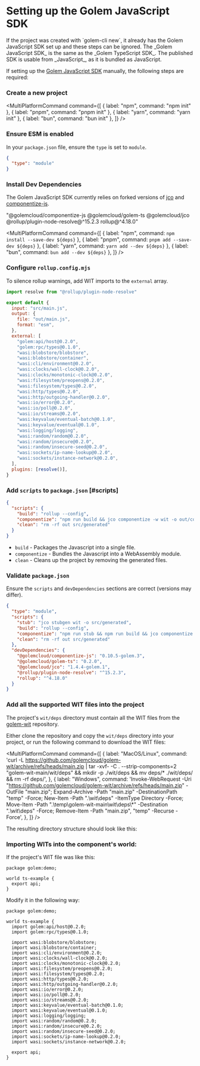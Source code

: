 
# Setting up the Golem JavaScript SDK

<Callout type="warning">
  If the project was created with `golem-cli new`, it already has the Golem JavaScript SDK set up
  and these steps can be ignored.
</Callout>

<Callout type="info">
  The _Golem JavaScript SDK_ is the same as the _Golem TypeScript SDK_. The published SDK is usable
  from _JavaScript_, as it is bundled as JavaScript.
</Callout>

If setting up the [Golem JavaScript SDK](https://github.com/golemcloud/golem-ts) manually, the following steps are required:

<Steps>

### Create a new project

<MultiPlatformCommand
  command={[
    { label: "npm", command: "npm init" },
    { label: "pnpm", command: "pnpm init" },
    { label: "yarn", command: "yarn init" },
    { label: "bun", command: "bun init" },
  ]}
/>

### Ensure ESM is enabled

In your `package.json` file, ensure the `type` is set to `module`.

```json filename="package.json" {2} copy
{
  "type": "module"
}
```

### Install Dev Dependencies

The Golem JavaScript SDK currently relies on forked versions of [jco](https://github.com/golemcloud/jco) and [componentize-js](https://github.com/golemcloud/componentize-js).

  "@golemcloud/componentize-js @golemcloud/golem-ts @golemcloud/jco @rollup/plugin-node-resolve@^15.2.3 rollup@^4.18.0"

<MultiPlatformCommand
  command={[
    { label: "npm", command: `npm install --save-dev ${deps}` },
    { label: "pnpm", command: `pnpm add --save-dev ${deps}` },
    { label: "yarn", command: `yarn add --dev ${deps}` },
    { label: "bun", command: `bun add --dev ${deps}` },
  ]}
/>

### Configure `rollup.config.mjs`

To silence rollup warnings, add WIT imports to the `external` array.

```js filename="rollup.config.mjs" {10} copy
import resolve from "@rollup/plugin-node-resolve"

export default {
  input: "src/main.js",
  output: {
    file: "out/main.js",
    format: "esm",
  },
  external: [
    "golem:api/host@0.2.0",
    "golem:rpc/types@0.1.0",
    "wasi:blobstore/blobstore",
    "wasi:blobstore/container",
    "wasi:cli/environment@0.2.0",
    "wasi:clocks/wall-clock@0.2.0",
    "wasi:clocks/monotonic-clock@0.2.0",
    "wasi:filesystem/preopens@0.2.0",
    "wasi:filesystem/types@0.2.0",
    "wasi:http/types@0.2.0",
    "wasi:http/outgoing-handler@0.2.0",
    "wasi:io/error@0.2.0",
    "wasi:io/poll@0.2.0",
    "wasi:io/streams@0.2.0",
    "wasi:keyvalue/eventual-batch@0.1.0",
    "wasi:keyvalue/eventual@0.1.0",
    "wasi:logging/logging",
    "wasi:random/random@0.2.0",
    "wasi:random/insecure@0.2.0",
    "wasi:random/insecure-seed@0.2.0",
    "wasi:sockets/ip-name-lookup@0.2.0",
    "wasi:sockets/instance-network@0.2.0",
  ],
  plugins: [resolve()],
}
```

### Add `scripts` to `package.json` [#scripts]

```json filename="package.json" {3-5} copy
{
  "scripts": {
    "build": "rollup --config",
    "componentize": "npm run build && jco componentize -w wit -o out/component_name.wasm out/main.js",
    "clean": "rm -rf out src/generated"
  }
}
```

- `build` - Packages the Javascript into a single file.
- `componentize` - Bundles the Javascript into a WebAssembly module.
- `clean` - Cleans up the project by removing the generated files.

### Validate `package.json`

Ensure the `scripts` and `devDependencies` sections are correct (versions may differ).

```json filename="package.json"
{
  "type": "module",
  "scripts": {
    "stub": "jco stubgen wit -o src/generated",
    "build": "rollup --config",
    "componentize": "npm run stub && npm run build && jco componentize -w wit -o out/component_name.wasm out/main.js",
    "clean": "rm -rf out src/generated"
  },
  "devDependencies": {
    "@golemcloud/componentize-js": "0.10.5-golem.3",
    "@golemcloud/golem-ts": "0.2.0",
    "@golemcloud/jco": "1.4.4-golem.1",
    "@rollup/plugin-node-resolve": "^15.2.3",
    "rollup": "^4.18.0"
  }
}
```

### Add all the supported WIT files into the project

The project's `wit/deps` directory must contain all the WIT files from the [golem-wit](https://github.com/golemcloud/golem-wit/tree/main/wit/deps) repository.

Either clone the repository and copy the `wit/deps` directory into your project, or run the following command to download the WIT files:

<MultiPlatformCommand
  command={[
    {
      label: "MacOS/Linux",
      command:
        'curl -L https://github.com/golemcloud/golem-wit/archive/refs/heads/main.zip | tar -xvf- -C . --strip-components=2 "golem-wit-main/wit/deps" && mkdir -p ./wit/deps && mv deps/* ./wit/deps/ && rm -rf deps/',
    },
    {
      label: "Windows",
      command:
        'Invoke-WebRequest -Uri "https://github.com/golemcloud/golem-wit/archive/refs/heads/main.zip" -OutFile "main.zip"; Expand-Archive -Path "main.zip" -DestinationPath "temp" -Force; New-Item -Path ".\\wit\\deps" -ItemType Directory -Force; Move-Item -Path ".\\temp\\golem-wit-main\\wit\\deps\\*" -Destination ".\\wit\\deps" -Force; Remove-Item -Path "main.zip", "temp" -Recurse -Force',
    },
  ]}
/>

The resulting directory structure should look like this:

<AllWitDeps />

### Importing WITs into the component's world:

If the project's WIT file was like this:

```wit
package golem:demo;

world ts-example {
  export api;
}
```

Modify it in the following way:

```wit
package golem:demo;

world ts-example {
  import golem:api/host@0.2.0;
  import golem:rpc/types@0.1.0;

  import wasi:blobstore/blobstore;
  import wasi:blobstore/container;
  import wasi:cli/environment@0.2.0;
  import wasi:clocks/wall-clock@0.2.0;
  import wasi:clocks/monotonic-clock@0.2.0;
  import wasi:filesystem/preopens@0.2.0;
  import wasi:filesystem/types@0.2.0;
  import wasi:http/types@0.2.0;
  import wasi:http/outgoing-handler@0.2.0;
  import wasi:io/error@0.2.0;
  import wasi:io/poll@0.2.0;
  import wasi:io/streams@0.2.0;
  import wasi:keyvalue/eventual-batch@0.1.0;
  import wasi:keyvalue/eventual@0.1.0;
  import wasi:logging/logging;
  import wasi:random/random@0.2.0;
  import wasi:random/insecure@0.2.0;
  import wasi:random/insecure-seed@0.2.0;
  import wasi:sockets/ip-name-lookup@0.2.0;
  import wasi:sockets/instance-network@0.2.0;

  export api;
}
```

</Steps>
